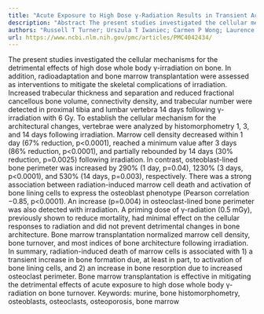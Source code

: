 ```yaml
---
title: "Acute Exposure to High Dose γ-Radiation Results in Transient Activation of Bone Lining Cells"
description: "Abstract The present studies investigated the cellular mechanisms for the detrimental effects of high dose whole body γ-irradiation on bone. In addition, radioadaptation and bone marrow transplantatio..."
authors: "Russell T Turner; Urszula T Iwaniec; Carmen P Wong; Laurence B Lindenmaier; Lindsay A Wagner; Adam J Branscum; Scott A Menn; James Taylor; Ye Zhang; Honglu Wu; Jean D Sibonga"
url: https://www.ncbi.nlm.nih.gov/pmc/articles/PMC4042434/
---
```


The present studies investigated the cellular mechanisms for the detrimental effects of high dose whole body γ-irradiation on bone. In addition, radioadaptation and bone marrow transplantation were assessed as interventions to mitigate the skeletal complications of irradiation. Increased trabecular thickness and separation and reduced fractional cancellous bone volume, connectivity density, and trabecular number were detected in proximal tibia and lumbar vertebra 14 days following γ-irradiation with 6 Gy. To establish the cellular mechanism for the architectural changes, vertebrae were analyzed by histomorphometry 1, 3, and 14 days following irradiation. Marrow cell density decreased within 1 day (67% reduction, p<0.0001), reached a minimum value after 3 days (86% reduction, p<0.0001), and partially rebounded by 14 days (30% reduction, p=0.0025) following irradiation. In contrast, osteoblast-lined bone perimeter was increased by 290% (1 day, p=0.04), 1230% (3 days, p<0.0001), and 530% (14 days, p=0.003), respectively. There was a strong association between radiation-induced marrow cell death and activation of bone lining cells to express the osteoblast phenotype (Pearson correlation −0.85, p<0.0001). An increase (p=0.004) in osteoclast-lined bone perimeter was also detected with irradiation. A priming dose of γ-radiation (0.5 mGy), previously shown to reduce mortality, had minimal effect on the cellular responses to radiation and did not prevent detrimental changes in bone architecture. Bone marrow transplantation normalized marrow cell density, bone turnover, and most indices of bone architecture following irradiation. In summary, radiation-induced death of marrow cells is associated with 1) a transient increase in bone formation due, at least in part, to activation of bone lining cells, and 2) an increase in bone resorption due to increased osteoclast perimeter. Bone marrow transplantation is effective in mitigating the detrimental effects of acute exposure to high dose whole body γ-radiation on bone turnover. Keywords: murine, bone histomorphometry, osteoblasts, osteoclasts, osteoporosis, bone marrow
